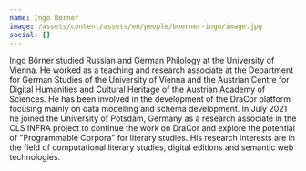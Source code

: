 ```yaml
---
name: Ingo Börner
image: /assets/content/assets/en/people/boerner-ingo/image.jpg
social: []
---
```

Ingo Börner studied Russian and German Philology at the University of Vienna. He worked as a teaching and research associate at the Department for German Studies of the University of Vienna and the Austrian Centre for Digital Humanities and Cultural Heritage of the Austrian Academy of Sciences. He has been involved in the development of the DraCor platform focusing mainly on data modelling and schema development. In July 2021 he joined the University of Potsdam, Germany as a research associate in the CLS INFRA project to continue the work on DraCor and explore the potential of "Programmable Corpora" for literary studies. His research interests are in the field of computational literary studies, digital editions and semantic web technologies.
